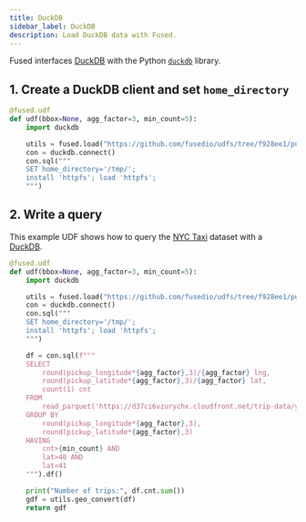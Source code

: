 ```yaml
---
title: DuckDB
sidebar_label: DuckDB
description: Load DuckDB data with Fused.
---
```



Fused interfaces [DuckDB](https://duckdb.org/docs/) with the Python [`duckdb`](https://duckdb.org/docs/api/python/overview) library.

## 1. Create a DuckDB client and set `home_directory`



```python showLineNumbers
@fused.udf
def udf(bbox=None, agg_factor=3, min_count=5):
    import duckdb

    utils = fused.load("https://github.com/fusedio/udfs/tree/f928ee1/public/common/").utils
    con = duckdb.connect()
    con.sql("""
    SET home_directory='/tmp/';
    install 'httpfs'; load 'httpfs';
    """)

```


## 2. Write a query

This example UDF shows how to query the [NYC Taxi](https://www.nyc.gov/site/tlc/about/tlc-trip-record-data.page) dataset with a [DuckDB](https://duckdb.org/).

```python showLineNumbers
@fused.udf
def udf(bbox=None, agg_factor=3, min_count=5):
    import duckdb

    utils = fused.load("https://github.com/fusedio/udfs/tree/f928ee1/public/common/").utils
    con = duckdb.connect()
    con.sql("""
    SET home_directory='/tmp/';
    install 'httpfs'; load 'httpfs';
    """)

    df = con.sql(f"""
    SELECT
        round(pickup_longitude*{agg_factor},3)/{agg_factor} lng,
        round(pickup_latitude*{agg_factor},3)/{agg_factor} lat,
        count(1) cnt
    FROM
        read_parquet('https://d37ci6vzurychx.cloudfront.net/trip-data/yellow_tripdata_2010-01.parquet')
    GROUP BY
        round(pickup_longitude*{agg_factor},3),
        round(pickup_latitude*{agg_factor},3)
    HAVING
        cnt>{min_count} AND
        lat>40 AND
        lat<41
    """).df()

    print("Number of trips:", df.cnt.sum())
    gdf = utils.geo_convert(df)
    return gdf
```
